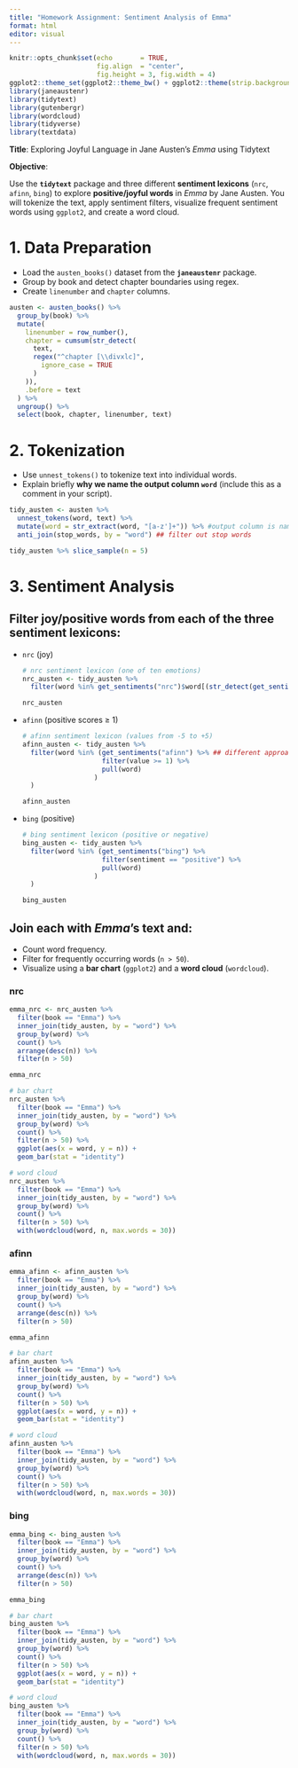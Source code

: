 ```yaml
---
title: "Homework Assignment: Sentiment Analysis of Emma"
format: html
editor: visual
---
```


```r
knitr::opts_chunk$set(echo       = TRUE, 
                      fig.align  = "center",
                      fig.height = 3, fig.width = 4)
ggplot2::theme_set(ggplot2::theme_bw() + ggplot2::theme(strip.background = ggplot2::element_rect(fill = "white")))
library(janeaustenr)
library(tidytext)
library(gutenbergr)
library(wordcloud)
library(tidyverse)
library(textdata)
```

**Title**: Exploring Joyful Language in Jane Austen’s *Emma* using Tidytext

**Objective**:

Use the **`tidytext`** package and three different **sentiment lexicons** (`nrc`, `afinn`, `bing`) to explore **positive/joyful words** in *Emma* by Jane Austen. You will tokenize the text, apply sentiment filters, visualize frequent sentiment words using `ggplot2`, and create a word cloud.

# **1. Data Preparation**

-   Load the `austen_books()` dataset from the **`janeaustenr`** package.
-   Group by book and detect chapter boundaries using regex.
-   Create `linenumber` and `chapter` columns.

```r
austen <- austen_books() %>% 
  group_by(book) %>% 
  mutate(
    linenumber = row_number(),
    chapter = cumsum(str_detect(
      text,
      regex("^chapter [\\divxlc]",
        ignore_case = TRUE
      )
    )),
    .before = text
  ) %>% 
  ungroup() %>% 
  select(book, chapter, linenumber, text)
```

# **2. Tokenization**

-   Use `unnest_tokens()` to tokenize text into individual words.
-   Explain briefly **why we name the output column `word`** (include this as a comment in your script).

```r
tidy_austen <- austen %>% 
  unnest_tokens(word, text) %>%
  mutate(word = str_extract(word, "[a-z']+")) %>% #output column is named "word" because the tokenization is performed by unit of word, rather than other unit (e.g. sentence, paragraph, etc.)
  anti_join(stop_words, by = "word") ## filter out stop words

tidy_austen %>% slice_sample(n = 5)
```

# **3. Sentiment Analysis**

## Filter joy/positive words from **each** of the three sentiment lexicons:

-   `nrc` (joy)

    ```r
    # nrc sentiment lexicon (one of ten emotions)
    nrc_austen <- tidy_austen %>% 
      filter(word %in% get_sentiments("nrc")$word[(str_detect(get_sentiments("nrc")$sentiment, "joy"))]) ## subsets get_sentiments to only joy terms, then uses this to filter the austen tokens

    nrc_austen
    ```

-   `afinn` (positive scores ≥ 1)

    ```r
    # afinn sentiment lexicon (values from -5 to +5)
    afinn_austen <- tidy_austen %>% 
      filter(word %in% (get_sentiments("afinn") %>% ## different approach here, used pipe instead of subset
                        filter(value >= 1) %>% 
                        pull(word)
                      )
      )

    afinn_austen
    ```

-   `bing` (positive)

    ```r
    # bing sentiment lexicon (positive or negative)
    bing_austen <- tidy_austen %>% 
      filter(word %in% (get_sentiments("bing") %>%
                        filter(sentiment == "positive") %>% 
                        pull(word)
                      )
      )

    bing_austen
    ```

## Join each with *Emma*'s text and:

-   Count word frequency.
-   Filter for frequently occurring words (`n > 50`).
-   Visualize using a **bar chart** (`ggplot2`) and a **word cloud** (`wordcloud`).

### nrc

```r
emma_nrc <- nrc_austen %>%
  filter(book == "Emma") %>% 
  inner_join(tidy_austen, by = "word") %>% 
  group_by(word) %>% 
  count() %>% 
  arrange(desc(n)) %>% 
  filter(n > 50)

emma_nrc

# bar chart
nrc_austen %>%
  filter(book == "Emma") %>% 
  inner_join(tidy_austen, by = "word") %>% 
  group_by(word) %>% 
  count() %>% 
  filter(n > 50) %>% 
  ggplot(aes(x = word, y = n)) +
  geom_bar(stat = "identity")

# word cloud
nrc_austen %>%
  filter(book == "Emma") %>% 
  inner_join(tidy_austen, by = "word") %>% 
  group_by(word) %>% 
  count() %>% 
  filter(n > 50) %>% 
  with(wordcloud(word, n, max.words = 30))
```

### afinn

```r
emma_afinn <- afinn_austen %>%
  filter(book == "Emma") %>% 
  inner_join(tidy_austen, by = "word") %>% 
  group_by(word) %>% 
  count() %>% 
  arrange(desc(n)) %>% 
  filter(n > 50)

emma_afinn

# bar chart
afinn_austen %>%
  filter(book == "Emma") %>% 
  inner_join(tidy_austen, by = "word") %>% 
  group_by(word) %>% 
  count() %>% 
  filter(n > 50) %>% 
  ggplot(aes(x = word, y = n)) +
  geom_bar(stat = "identity")

# word cloud
afinn_austen %>%
  filter(book == "Emma") %>% 
  inner_join(tidy_austen, by = "word") %>% 
  group_by(word) %>% 
  count() %>% 
  filter(n > 50) %>% 
  with(wordcloud(word, n, max.words = 30))
```

### bing

```r
emma_bing <- bing_austen %>%
  filter(book == "Emma") %>% 
  inner_join(tidy_austen, by = "word") %>% 
  group_by(word) %>% 
  count() %>% 
  arrange(desc(n)) %>% 
  filter(n > 50)

emma_bing

# bar chart
bing_austen %>%
  filter(book == "Emma") %>% 
  inner_join(tidy_austen, by = "word") %>% 
  group_by(word) %>% 
  count() %>% 
  filter(n > 50) %>% 
  ggplot(aes(x = word, y = n)) +
  geom_bar(stat = "identity")

# word cloud
bing_austen %>%
  filter(book == "Emma") %>% 
  inner_join(tidy_austen, by = "word") %>% 
  group_by(word) %>% 
  count() %>% 
  filter(n > 50) %>% 
  with(wordcloud(word, n, max.words = 30))
```

